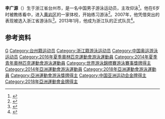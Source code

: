 {{NoteTA|G1=Aquatics}}
{{Infobox swimmer
| name           = 李广源
| image          =
| caption        = 
| fullname       = 李广源
| national_team  = {{CHN}}
| nationality    = {{PRC}} 
| strokes        = [[仰泳|仰泳]]
| club           = 浙江游泳队
| birth_date     = {{birth date and age|1997|2|27|df=yes}}
| birth_place    = {{CHN}}[[浙江省|浙江省]][[台州市|台州市]]
| death_date     = 
| death_place    = 
| height         = {{convert|1.87|m|ftin|abbr=no}}
| weight         = {{convert|81|kg|lb|abbr=on}}
| medaltemplates = 
{{MedalSport|男子[[游泳|游泳]]}}
{{MedalCountry|{{CHN}}}}
{{MedalCompetition|[[世界游泳锦标赛|世界游泳锦标赛]]}}
{{MedalBronze|[[2017年世界游泳锦标赛|2017 布达佩斯]]|[[2017年世界游泳锦标赛游泳比赛|男女混合4×100米混合泳接力]]}}
{{MedalCompetition|[[亚洲运动会|亚洲运动会]]}}
{{MedalGold|[[2018年亚洲运动会|2018 雅加达]]|[[2018年亚洲运动会游泳比赛|4×100米混合泳接力]]}}
{{MedalGold|2018 雅加达|男女混合4×100米混合泳接力}}
{{MedalCompetition|[[世界军人运动会|世界军人运动会]]}}
{{MedalGold|[[2019年世界军人运动会|2019 武汉]]|100米仰泳}}
{{MedalGold|2019 武汉|200米仰泳}}
{{MedalSilver|2019 武汉|4×100米混合泳接力}}
{{MedalCompetition|[[青年奥林匹克运动会|青年奥林匹克运动会]]}}
{{MedalGold|[[2014年夏季青年奥林匹克运动会|2014 南京]]|[[2014年夏季青年奥林匹克运动会游泳比赛|200米仰泳]]}}
{{MedalGold|2014 南京|男女混合4×100米自由泳接力}}
{{MedalGold|2014 南京|男女混合4×100米混合泳接力}}
{{MedalBronze|2014 南京|100米仰泳}}
}}

'''李广源'''（{{bd|1997年|2月27日||}}）生于浙江省台州市，是一名中国男子游泳运动员，主攻仰泳<ref>{{cite web|url=https://www.sports-reference.com/olympics/athletes/li/li-guangyuan-1.html|title=Li Guangyuan|work=Sport Reference|accessdate=2020-07-16|archiveurl=https://web.archive.org/web/20200418082553/https://www.sports-reference.com/olympics/athletes/li/li-guangyuan-1.html|archivedate=2020-04-18}}</ref>。他在6岁时被教练看中，进入[[黄岩区|黄岩区]]的一家体校，开始练习游泳<ref>{{cite web|url=http://tz.zjol.com.cn/xw18022/sh18033/201911/t20191103_11302297.shtml|title=游泳健将李广源|publisher=浙江在线|date=2019-11-03|accessdate=2020-07-16|archiveurl=https://archive.today/20200716031744/http://tz.zjol.com.cn/xw18022/sh18033/201911/t20191103_11302297.shtml|archivedate=2020-07-16|dead-url=no}}</ref>。2007年，他凭借突出的表现被选入浙江省游泳队<ref>{{cite web|url=http://www.taizhou.com.cn/news/2014-08/19/content_1856600.htm|title=李广源：要成为最顶尖的游泳运动员|publisher=中国台州网|date=2014-08-19|accessdate=2020-07-16|archiveurl=https://web.archive.org/web/20150718022249/http://www.taizhou.com.cn/news/2014-08/19/content_1856600.htm|archivedate=2015-07-18}}</ref>。2013年1月，他成为浙江队的正式队员<ref>{{cite web|url=http://hynews.zjol.com.cn/hynews/system/2013/10/11/017119780.shtml|title=李广源：黄岩历史上第一块全运会游泳金牌获得者|publisher=黄岩新闻网|date=2013-10-11|accessdate=2020-07-16|archiveurl=https://web.archive.org/web/20140408222159/http://hynews.zjol.com.cn/hynews/system/2013/10/11/017119780.shtml|archivedate=2014-04-08}}</ref>。

==参考资料==
{{reflist}}

{{Authority control}}
{{2016 China Olympic Swimming Team}}
{{亚洲运动会游泳比赛男女4×100米混合泳接力冠军}}
{{DEFAULTSORT:Li, Guangyuan}}
[[Category:李姓|G]]
[[Category:台州籍运动员|Category:台州籍运动员]]
[[Category:浙江籍游泳运动员|Category:浙江籍游泳运动员]]
[[Category:中国奥运游泳运动员|Category:中国奥运游泳运动员]]
[[Category:2016年夏季奧林匹克運動會游泳運動員|Category:2016年夏季奧林匹克運動會游泳運動員]]
[[Category:2014年夏季青年奧林匹克運動會游泳運動員|Category:2014年夏季青年奧林匹克運動會游泳運動員]]
[[Category:世界游泳錦標賽游泳賽事獎牌得主|Category:世界游泳錦標賽游泳賽事獎牌得主]]
[[Category:2014年亞洲運動會游泳運動員|Category:2014年亞洲運動會游泳運動員]]
[[Category:2018年亞洲運動會游泳運動員|Category:2018年亞洲運動會游泳運動員]]
[[Category:亞洲運動會游泳獎牌得主|Category:亞洲運動會游泳獎牌得主]]
[[Category:中国亚洲运动会金牌得主|Category:中国亚洲运动会金牌得主]]
[[Category:2018年亞洲運動會金牌得主|Category:2018年亞洲運動會金牌得主]]